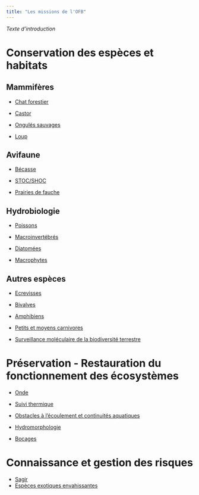 ```yaml
---
title: "Les missions de l'OFB"
---
```


*Texte d'introduction*

# Conservation des espèces et habitats

## Mammifères

-   [Chat forestier](chat.html)

-   [Castor](castor.html)

-   [Ongulés sauvages](ongules.html)

-   [Loup](loup.html)

## Avifaune

-   [Bécasse](becasse.html)

-   [STOC/SHOC](stoc.html)

-   [Prairies de fauche](onepf.html)

## Hydrobiologie

-   [Poissons](poissons.html)

-   [Macroinvertébrés](macroinvertebres.html)

-   [Diatomées](diatomees.html)

-   [Macrophytes](macrophytes.html)

## Autres espèces

-   [Ecrevisses](ecrevisses.html)

-   [Bivalves](bivalves.html)

-   [Amphibiens](amphibiens.html)

-   [Petits et moyens carnivores](pmc.html)

-   [Surveillance moléculaire de la biodiversité terrestre](adne.html)

# Préservation - Restauration du fonctionnement des écosystèmes

-   [Onde](onde.html)

-   [Suivi thermique](thermie.html)

-   [Obstacles à l'écoulement et continuités aquatiques](obstacles_ecoulement.html)

-   [Hydromorphologie](hydromorphologie.html)

-   [Bocages](bocage.html)

# Connaissance et gestion des risques

-   [Sagir](sagir.html)
-   [Espèces exotiques envahissantes](eee.html)
